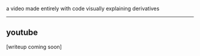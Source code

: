 
a video made entirely with code visually explaining derivatives

---

## youtube

<YouTube id="mRuNEYL6wbw" />

[writeup coming soon]
